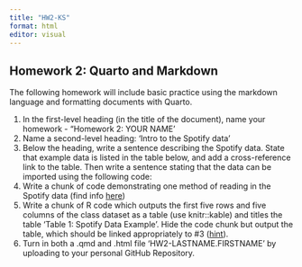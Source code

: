 ```yaml
---
title: "HW2-KS"
format: html
editor: visual
---
```


## Homework 2: Quarto and Markdown

The following homework will include basic practice using the markdown language and formatting documents with Quarto.

1.  In the first-level heading (in the title of the document), name your homework - "Homework 2: YOUR NAME'
2.  Name a second-level heading: 'Intro to the Spotify data'
3.  Below the heading, write a sentence describing the Spotify data. State that example data is listed in the table below, and add a cross-reference link to the table. Then write a sentence stating that the data can be imported using the following code:
4.  Write a chunk of code demonstrating one method of reading in the Spotify data (find info [here](https://github.com/rfordatascience/tidytuesday/blob/master/data/2020/2020-01-21/readme.md))
5.  Write a chunk of R code which outputs the first five rows and five columns of the class dataset as a table (use knitr::kable) and titles the table 'Table 1: Spotify Data Example'. Hide the code chunk but output the table, which should be linked appropriately to #3 ([hint](https://quarto.org/docs/authoring/cross-references.html)).
6.  Turn in both a .qmd and .html file 'HW2-LASTNAME.FIRSTNAME' by uploading to your personal GitHub Repository.
